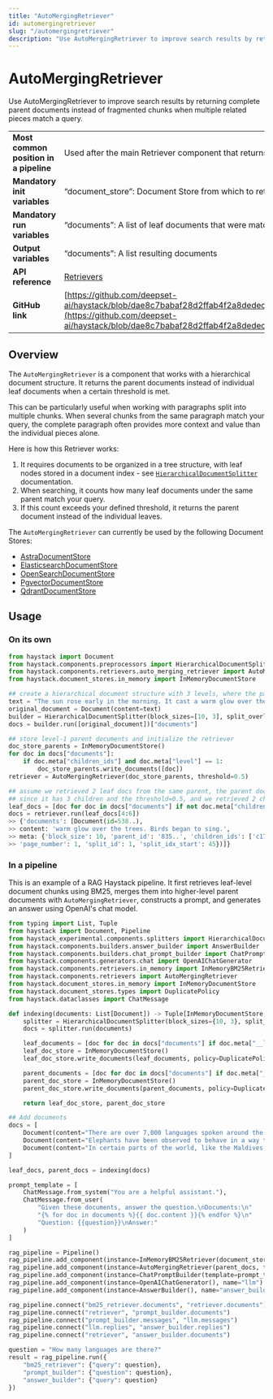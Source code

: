 ```yaml
---
title: "AutoMergingRetriever"
id: automergingretriever
slug: "/automergingretriever"
description: "Use AutoMergingRetriever to improve search results by returning complete parent documents instead of fragmented chunks when multiple related pieces match a query."
---
```


# AutoMergingRetriever

Use AutoMergingRetriever to improve search results by returning complete parent documents instead of fragmented chunks when multiple related pieces match a query.

|  |  |
| --- | --- |
| **Most common position in a pipeline** | Used after the main Retriever component that returns hierarchical documents.                                                                                                                                                                                                                        |
| **Mandatory init variables**           | “document_store”: Document Store from which to retrieve the parent documents                                                                                                                                                                                                                        |
| **Mandatory run variables**            | “documents”: A list of leaf documents that were matched by a Retriever                                                                                                                                                                                                                              |
| **Output variables**                   | “documents”: A list resulting documents                                                                                                                                                                                                                                                             |
| **API reference**                      | [Retrievers](/reference/retrievers-api)                                                                                                                                                                                                                                                                    |
| **GitHub link**                        | [https://github.com/deepset-ai/haystack/blob/dae8c7babaf28d2ffab4f2a8dedecd63e2394fb4/haystack/components/retrievers/auto_merging_retriever.py](https://github.com/deepset-ai/haystack/blob/dae8c7babaf28d2ffab4f2a8dedecd63e2394fb4/haystack/components/retrievers/auto_merging_retriever.py#L116) |

## Overview

The `AutoMergingRetriever` is a component that works with a hierarchical document structure. It returns the parent documents instead of individual leaf documents when a certain threshold is met.

This can be particularly useful when working with paragraphs split into multiple chunks. When several chunks from the same paragraph match your query, the complete paragraph often provides more context and value than the individual pieces alone.

Here is how this Retriever works:

1. It requires documents to be organized in a tree structure, with leaf nodes stored in a document index - see [`HierarchicalDocumentSplitter`](../preprocessors/hierarchicaldocumentsplitter.mdx) documentation.
2. When searching, it counts how many leaf documents under the same parent match your query.
3. If this count exceeds your defined threshold, it returns the parent document instead of the individual leaves.

The `AutoMergingRetriever` can currently be used by the following Document Stores:

- [AstraDocumentStore](../../document-stores/astradocumentstore.mdx)
- [ElasticsearchDocumentStore](../../document-stores/elasticsearch-document-store.mdx)
- [OpenSearchDocumentStore](../../document-stores/opensearch-document-store.mdx)
- [PgvectorDocumentStore](../../document-stores/pgvectordocumentstore.mdx)
- [QdrantDocumentStore](../../document-stores/qdrant-document-store.mdx)

## Usage

### On its own

```python
from haystack import Document
from haystack.components.preprocessors import HierarchicalDocumentSplitter
from haystack.components.retrievers.auto_merging_retriever import AutoMergingRetriever
from haystack.document_stores.in_memory import InMemoryDocumentStore

## create a hierarchical document structure with 3 levels, where the parent document has 3 children
text = "The sun rose early in the morning. It cast a warm glow over the trees. Birds began to sing."
original_document = Document(content=text)
builder = HierarchicalDocumentSplitter(block_sizes=[10, 3], split_overlap=0, split_by="word")
docs = builder.run([original_document])["documents"]

## store level-1 parent documents and initialize the retriever
doc_store_parents = InMemoryDocumentStore()
for doc in docs["documents"]:
    if doc.meta["children_ids"] and doc.meta["level"] == 1:
        doc_store_parents.write_documents([doc])
retriever = AutoMergingRetriever(doc_store_parents, threshold=0.5)

## assume we retrieved 2 leaf docs from the same parent, the parent document should be returned,
## since it has 3 children and the threshold=0.5, and we retrieved 2 children (2/3 > 0.66(6))
leaf_docs = [doc for doc in docs["documents"] if not doc.meta["children_ids"]]
docs = retriever.run(leaf_docs[4:6])
>> {'documents': [Document(id=538..),
>> content: 'warm glow over the trees. Birds began to sing.',
>> meta: {'block_size': 10, 'parent_id': '835..', 'children_ids': ['c17...', '3ff...', '352...'], 'level': 1, 'source_id': '835...',
>> 'page_number': 1, 'split_id': 1, 'split_idx_start': 45})]}
```

### In a pipeline

This is an example of a RAG Haystack pipeline. It first retrieves leaf-level document chunks using BM25, merges them into higher-level parent documents with `AutoMergingRetriever`, constructs a prompt, and generates an answer using OpenAI's chat model.

```python
from typing import List, Tuple
from haystack import Document, Pipeline
from haystack_experimental.components.splitters import HierarchicalDocumentSplitter
from haystack.components.builders.answer_builder import AnswerBuilder
from haystack.components.builders.chat_prompt_builder import ChatPromptBuilder
from haystack.components.generators.chat import OpenAIChatGenerator
from haystack.components.retrievers.in_memory import InMemoryBM25Retriever
from haystack.components.retrievers import AutoMergingRetriever
from haystack.document_stores.in_memory import InMemoryDocumentStore
from haystack.document_stores.types import DuplicatePolicy
from haystack.dataclasses import ChatMessage

def indexing(documents: List[Document]) -> Tuple[InMemoryDocumentStore, InMemoryDocumentStore]:
    splitter = HierarchicalDocumentSplitter(block_sizes={10, 3}, split_overlap=0, split_by="word")
    docs = splitter.run(documents)

    leaf_documents = [doc for doc in docs["documents"] if doc.meta["__level"] == 1]
    leaf_doc_store = InMemoryDocumentStore()
    leaf_doc_store.write_documents(leaf_documents, policy=DuplicatePolicy.OVERWRITE)

    parent_documents = [doc for doc in docs["documents"] if doc.meta["__level"] == 0]
    parent_doc_store = InMemoryDocumentStore()
    parent_doc_store.write_documents(parent_documents, policy=DuplicatePolicy.OVERWRITE)

    return leaf_doc_store, parent_doc_store

## Add documents
docs = [
    Document(content="There are over 7,000 languages spoken around the world today."),
    Document(content="Elephants have been observed to behave in a way that indicates a high level of self-awareness, such as recognizing themselves in mirrors."),
    Document(content="In certain parts of the world, like the Maldives, Puerto Rico, and San Diego, you can witness the phenomenon of bioluminescent waves.")
]

leaf_docs, parent_docs = indexing(docs)

prompt_template = [
    ChatMessage.from_system("You are a helpful assistant."),
    ChatMessage.from_user(
        "Given these documents, answer the question.\nDocuments:\n"
        "{% for doc in documents %}{{ doc.content }}{% endfor %}\n"
        "Question: {{question}}\nAnswer:"
    )
]

rag_pipeline = Pipeline()
rag_pipeline.add_component(instance=InMemoryBM25Retriever(document_store=leaf_docs), name="bm25_retriever")
rag_pipeline.add_component(instance=AutoMergingRetriever(parent_docs, threshold=0.6), name="retriever")
rag_pipeline.add_component(instance=ChatPromptBuilder(template=prompt_template, required_variables={"question", "documents"}), name="prompt_builder")
rag_pipeline.add_component(instance=OpenAIChatGenerator(), name="llm")
rag_pipeline.add_component(instance=AnswerBuilder(), name="answer_builder")

rag_pipeline.connect("bm25_retriever.documents", "retriever.documents")
rag_pipeline.connect("retriever", "prompt_builder.documents")
rag_pipeline.connect("prompt_builder.messages", "llm.messages")
rag_pipeline.connect("llm.replies", "answer_builder.replies")
rag_pipeline.connect("retriever", "answer_builder.documents")

question = "How many languages are there?"
result = rag_pipeline.run({
    "bm25_retriever": {"query": question},
    "prompt_builder": {"question": question},
    "answer_builder": {"query": question}
})
```